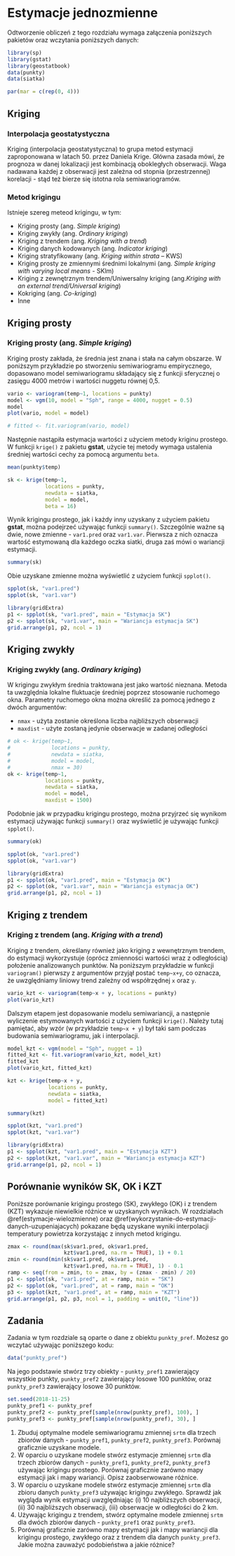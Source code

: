 
# Estymacje jednozmienne {#estymacje-jednozmienne}

Odtworzenie obliczeń z tego rozdziału wymaga załączenia poniższych pakietów oraz wczytania poniższych danych:

```r
library(sp)
library(gstat)
library(geostatbook)
data(punkty)
data(siatka)
```

```r
par(mar = c(rep(0, 4)))
```

## Kriging

### Interpolacja geostatystyczna

Kriging (interpolacja geostatystyczna) to grupa metod estymacji zaproponowana w latach 50. przez Daniela Krige.
Główna zasada mówi, że prognoza w danej lokalizacji jest kombinacją obokległych obserwacji. 
Waga nadawana każdej z obserwacji jest zależna od stopnia (przestrzennej) korelacji - stąd też bierze się istotna rola semiwariogramów.

### Metod krigingu

Istnieje szereg meteod krigingu, w tym:

- Kriging prosty (ang. *Simple kriging*)
- Kriging zwykły (ang. *Ordinary kriging*)
- Kriging z trendem (ang. *Kriging with a trend*)
- Kriging danych kodowanych (ang. *Indicator kriging*)
- Kriging stratyfikowany (ang. *Kriging within strata* – KWS)
- Kriging prosty ze zmiennymi średnimi lokalnymi (ang. *Simple kriging with varying local means* - SKlm)
- Kriging z zewnętrznym trendem/Uniwersalny kriging (ang.*Kriging with an external trend/Universal kriging*)
- Kokriging (ang. *Co-kriging*)
- Inne

## Kriging prosty

### Kriging prosty (ang. *Simple kriging*)

Kriging prosty zakłada, że średnia jest znana i stała na całym obszarze.
W poniższym przykładzie po stworzeniu semiwariogramu empirycznego, dopasowano model semiwariogramu składający się z funkcji sferycznej o zasięgu 4000 metrów i wartości nuggetu równej 0,5.

```r
vario <- variogram(temp~1, locations = punkty)
model <- vgm(10, model = "Sph", range = 4000, nugget = 0.5)
model
plot(vario, model = model)
```

```r
# fitted <- fit.variogram(vario, model)
```

Następnie nastąpiła estymacja wartości z użyciem metody kriginu prostego. 
W funkcji `krige()` z pakietu **gstat**, użycie tej metody wymaga ustalenia średniej wartości cechy za pomocą argumentu `beta`. 

```r
mean(punkty$temp)
```

```r
sk <- krige(temp~1, 
            locations = punkty,
            newdata = siatka,
            model = model,
            beta = 16)
```

Wynik krigingu prostego, jak i każdy inny uzyskany z użyciem pakietu **gstat**, można podejrzeć używając funkcji `summary()`.
Szczególnie ważne są dwie, nowe zmienne - `var1.pred` oraz `var1.var`.
Pierwsza z nich oznacza wartość estymowaną dla każdego oczka siatki, druga zaś mówi o wariancji estymacji. 

```r
summary(sk)
```

Obie uzyskane zmienne można wyświetlić z użyciem funkcji `spplot()`.

```r
spplot(sk, "var1.pred")
spplot(sk, "var1.var")
```

```r
library(gridExtra)
p1 <- spplot(sk, "var1.pred", main = "Estymacja SK")
p2 <- spplot(sk, "var1.var", main = "Wariancja estymacja SK")
grid.arrange(p1, p2, ncol = 1)
```

## Kriging zwykły 

### Kriging zwykły (ang. *Ordinary kriging*)

W krigingu zwykłym średnia traktowana jest jako wartość nieznana. 
Metoda ta uwzględnia lokalne fluktuacje średniej poprzez stosowanie ruchomego okna. 
Parametry ruchomego okna można określić za pomocą jednego z dwóch argumentów:

- `nmax` - użyta zostanie określona liczba najbliższych obserwacji
- `maxdist` -  użyte zostaną jedynie obserwacje w zadanej odległości

```r
# ok <- krige(temp~1,
#             locations = punkty,
#             newdata = siatka, 
#             model = model, 
#             nmax = 30)
ok <- krige(temp~1,
            locations = punkty,
            newdata = siatka, 
            model = model, 
            maxdist = 1500)
```

Podobnie jak w przypadku krigingu prostego, można przyjrzeć się wynikom estymacji używając funkcji `summary()` oraz wyświetlić je używając funkcji `spplot()`.

```r
summary(ok)
```

```r
spplot(ok, "var1.pred")
spplot(ok, "var1.var")
```

```r
library(gridExtra)
p1 <- spplot(ok, "var1.pred", main = "Estymacja OK")
p2 <- spplot(ok, "var1.var", main = "Wariancja estymacja OK")
grid.arrange(p1, p2, ncol = 1)
```

<!--
```r
spplot(ok, "var1.pred", sp.layout = list(as(punkty, "Spatial"), pch = 21, col = "white"))
spplot(ok, "var1.var", sp.layout = list(as(punkty, "Spatial"), pch = 21, col = "white"))
```
-->

## Kriging z trendem

### Kriging z trendem (ang. *Kriging with a trend*)

Kriging z trendem, określany również jako kriging z wewnętrznym trendem, do estymacji wykorzystuje (oprócz zmienności wartości wraz z odległością) położenie analizowanych punktów.
Na poniższym przykładzie w funkcji `variogram()` pierwszy z argumentów przyjął postać `temp~x+y`, co oznacza, że uwzględniamy liniowy trend zależny od współrzędnej `x` oraz `y`.

```r
vario_kzt <- variogram(temp~x + y, locations = punkty)
plot(vario_kzt)
```

Dalszym etapem jest dopasowanie modelu semiwariancji, a następnie wyliczenie estymowanych wartości z użyciem funkcji `krige()`.
Należy tutaj pamiętać, aby wzór (w przykładzie `temp~x + y`) był taki sam podczas budowania semiwariogramu, jak i interpolacji.

```r
model_kzt <- vgm(model = "Sph", nugget = 1)
fitted_kzt <- fit.variogram(vario_kzt, model_kzt)
fitted_kzt
plot(vario_kzt, fitted_kzt)
```

```r
kzt <- krige(temp~x + y, 
             locations = punkty, 
             newdata = siatka, 
             model = fitted_kzt)
```

```r
summary(kzt)
```

```r
spplot(kzt, "var1.pred")
spplot(kzt, "var1.var")
```

```r
library(gridExtra)
p1 <- spplot(kzt, "var1.pred", main = "Estymacja KZT")
p2 <- spplot(kzt, "var1.var", main = "Wariancja estymacja KZT")
grid.arrange(p1, p2, ncol = 1)
```

## Porównanie wyników SK, OK i KZT

Poniższe porównanie krigingu prostego (SK), zwykłego (OK) i z trendem (KZT) wykazuje niewielkie różnice w uzyskanych wynikach.
W rozdziałach  \@ref(estymacje-wielozmienne) oraz \@ref(wykorzystanie-do-estymacji-danych-uzupeniajacych) pokazane będą uzyskane wyniki interpolacji temperatury powietrza korzystając z innych metod krigingu.

```r
zmax <- round(max(sk$var1.pred, ok$var1.pred,
                  kzt$var1.pred, na.rm = TRUE), 1) + 0.1
zmin <- round(min(sk$var1.pred, ok$var1.pred,
                  kzt$var1.pred, na.rm = TRUE), 1) - 0.1
ramp <- seq(from = zmin, to = zmax, by = (zmax - zmin) / 20)
p1 <- spplot(sk, "var1.pred", at = ramp, main = "SK")
p2 <- spplot(ok, "var1.pred", at = ramp, main = "OK")
p3 <- spplot(kzt, "var1.pred", at = ramp, main = "KZT")
grid.arrange(p1, p2, p3, ncol = 1, padding = unit(0, "line"))
```

## Zadania {#z8}

Zadania w tym rozdziale są oparte o dane z obiektu `punkty_pref`.
Możesz go wczytać używając poniższego kodu:

```r
data("punkty_pref")
```

Na jego podstawie stwórz trzy obiekty - `punkty_pref1` zawierający wszystkie punkty, `punkty_pref2` zawierający losowe 100 punktów, oraz `punkty_pref3` zawierający losowe 30 punktów.

```r
set.seed(2018-11-25)
punkty_pref1 <- punkty_pref
punkty_pref2 <- punkty_pref[sample(nrow(punkty_pref), 100), ]
punkty_pref3 <- punkty_pref[sample(nrow(punkty_pref), 30), ]
```

1. Zbuduj optymalne modele semiwariogramu zmiennej `srtm` dla trzech zbiorów danych - `punkty_pref1`, `punkty_pref2`, `punkty_pref3`.
Porównaj graficznie uzyskane modele.
2. W oparciu o uzyskane modele stwórz estymacje zmiennej `srtm` dla trzech zbiorów danych - `punkty_pref1`, `punkty_pref2`, `punkty_pref3` używając krigingu prostego.
Porównaj graficznie zarówno mapy estymacji jak i mapy wariancji. 
Opisz zaobserwowane różnice.
3. W oparciu o uzyskane modele stwórz estymacje zmiennej `srtm` dla zbioru danych `punkty_pref3` używając krigingu zwykłego.
Sprawdź jak wygląda wynik estymacji uwzględniając (i) 10 najbliższych obserwacji, (ii) 30 najbliższych obserwacji, (iii) obserwacje w odległości do 2 km.
4. Używając krigingu z trendem, stwórz optymalne modele zmiennej `srtm` dla dwóch zbiorów danych - `punkty_pref1` oraz `punkty_pref3`.
5. Porównaj graficznie zarówno mapy estymacji jak i mapy wariancji dla krigingu prostego, zwykłego oraz z trendem dla danych `punkty_pref3`. 
Jakie można zauważyć podobieństwa a jakie różnice?
